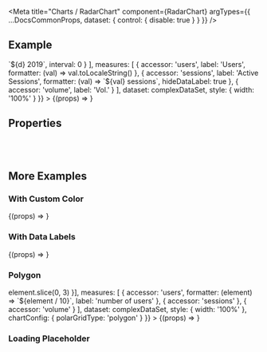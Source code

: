 
<Meta
  title="Charts /  RadarChart"
  component={RadarChart}
  argTypes={{
    ...DocsCommonProps,
    dataset: {
      control: { disable: true }
    }
  }}
/>

<DocsHeader />

## Example

<Canvas>
  <Story
    name="Default"
    args={{
      dimensions: [
        {
          accessor: 'name',
          formatter: (d) => `${d} 2019`,
          interval: 0
        }
      ],
      measures: [
        {
          accessor: 'users',
          label: 'Users',
          formatter: (val) => val.toLocaleString()
        },
        {
          accessor: 'sessions',
          label: 'Active Sessions',
          formatter: (val) => `${val} sessions`,
          hideDataLabel: true
        },
        {
          accessor: 'volume',
          label: 'Vol.'
        }
      ],
      dataset: complexDataSet,
      style: { width: '100%' }
    }}
  >
    {(props) => <RadarChart {...props} />}
  </Story>
</Canvas>

## Properties

<ArgsTable story="Default" />

<br />
<br />

## More Examples

### With Custom Color

<Canvas>
  <Story
    name="With Custom Color"
    args={{
      dimensions: [{ accessor: 'name' }],
      measures: [{ accessor: 'users', color: 'red' }],
      dataset: simpleDataSet,
      style: { width: '100%' }
    }}
  >
    {(props) => <RadarChart {...props} />}
  </Story>
</Canvas>

### With Data Labels

<Canvas>
  <Story
    name="With Data Labels"
    args={{
      dimensions: [{ accessor: 'name' }],
      measures: [
        {
          accessor: 'users'
        },
        {
          accessor: 'sessions'
        },
        {
          accessor: 'volume'
        }
      ],
      dataset: complexDataSet,
      style: { width: '100%' }
    }}
  >
    {(props) => <RadarChart {...props} />}
  </Story>
</Canvas>

### Polygon

<Canvas>
  <Story
    name="Polygon"
    args={{
      dimensions: [{ accessor: 'name', formatter: (element) => element.slice(0, 3) }],
      measures: [
        {
          accessor: 'users',
          formatter: (element) => `${element / 10}`,
          label: 'number of users'
        },
        {
          accessor: 'sessions'
        },
        {
          accessor: 'volume'
        }
      ],
      dataset: complexDataSet,
      style: { width: '100%' },
      chartConfig: { polarGridType: 'polygon' }
    }}
  >
    {(props) => <RadarChart {...props} />}
  </Story>
</Canvas>

### Loading Placeholder

<Canvas>
  <Story name="Loading Placeholder">
    <RadarChart style={{ width: '100%' }} dimensions={[]} measures={[]} />
  </Story>
</Canvas>
